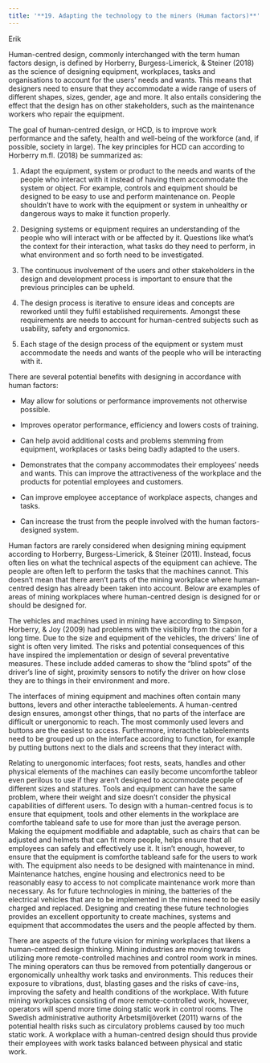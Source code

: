 ```yaml
---
title: '**19. Adapting the technology to the miners (Human factors)**'
---
```


Erik

Human-centred design, commonly interchanged with the term human factors design, is defined by Horberry, Burgess-Limerick, & Steiner (2018) as the science of designing equipment, workplaces, tasks and organisations to account for the users' needs and wants. This means that designers need to ensure that they accommodate a wide range of users of different shapes, sizes, gender, age and more. It also entails considering the effect that the design has on other stakeholders, such as the maintenance workers who repair the equipment.

The goal of human-centred design, or HCD, is to improve work performance and the safety, health and well-being of the workforce (and, if possible, society in large). The key principles for HCD can according to Horberry m.fl. (2018) be summarized as:

1.  Adapt the equipment, system or product to the needs and wants of the people who interact with it instead of having them accommodate the system or object. For example, controls and equipment should be designed to be easy to use and perform maintenance on. People shouldn't have to work with the equipment or system in unhealthy or dangerous ways to make it function properly.

2.  Designing systems or equipment requires an understanding of the people who will interact with or be affected by it. Questions like what's the context for their interaction, what tasks do they need to perform, in what environment and so forth need to be investigated.

3.  The continuous involvement of the users and other stakeholders in the design and development process is important to ensure that the previous principles can be upheld.

4.  The design process is iterative to ensure ideas and concepts are reworked until they fulfil established requirements. Amongst these requirements are needs to account for human-centred subjects such as usability, safety and ergonomics.

5.  Each stage of the design process of the equipment or system must accommodate the needs and wants of the people who will be interacting with it.

There are several potential benefits with designing in accordance with human factors:

-   May allow for solutions or performance improvements not otherwise possible.

-   Improves operator performance, efficiency and lowers costs of training.

-   Can help avoid additional costs and problems stemming from equipment, workplaces or tasks being badly adapted to the users.

-   Demonstrates that the company accommodates their employees' needs and wants. This can improve the attractiveness of the workplace and the products for potential employees and customers.

-   Can improve employee acceptance of workplace aspects, changes and tasks.

-   Can increase the trust from the people involved with the human factors-designed system.

Human factors are rarely considered when designing mining equipment according to Horberry, Burgess-Limerick, & Steiner (2011). Instead, focus often lies on what the technical aspects of the equipment can achieve. The people are often left to perform the tasks that the machines cannot. This doesn't mean that there aren't parts of the mining workplace where human-centred design has already been taken into account. Below are examples of areas of mining workplaces where human-centred design is designed for or should be designed for.

The vehicles and machines used in mining have according to Simpson, Horberry, & Joy (2009) had problems with the visibility from the cabin for a long time. Due to the size and equipment of the vehicles, the drivers' line of sight is often very limited. The risks and potential consequences of this have inspired the implementation or design of several preventative measures. These include added cameras to show the "blind spots" of the driver's line of sight, proximity sensors to notify the driver on how close they are to things in their environment and more.

The interfaces of mining equipment and machines often contain many buttons, levers and other interacthe tableelements. A human-centred design ensures, amongst other things, that no parts of the interface are difficult or unergonomic to reach. The most commonly used levers and buttons are the easiest to access. Furthermore, interacthe tableelements need to be grouped up on the interface according to function, for example by putting buttons next to the dials and screens that they interact with.

Relating to unergonomic interfaces; foot rests, seats, handles and other physical elements of the machines can easily become uncomforthe tableor even perilous to use if they aren't designed to accommodate people of different sizes and statures. Tools and equipment can have the same problem, where their weight and size doesn't consider the physical capabilities of different users. To design with a human-centred focus is to ensure that equipment, tools and other elements in the workplace are comforthe tableand safe to use for more than just the average person. Making the equipment modifiable and adaptable, such as chairs that can be adjusted and helmets that can fit more people, helps ensure that all employees can safely and effectively use it. It isn't enough, however, to ensure that the equipment is comforthe tableand safe for the users to work with. The equipment also needs to be designed with maintenance in mind. Maintenance hatches, engine housing and electronics need to be reasonably easy to access to not complicate maintenance work more than necessary. As for future technologies in mining, the batteries of the electrical vehicles that are to be implemented in the mines need to be easily charged and replaced. Designing and creating these future technologies provides an excellent opportunity to create machines, systems and equipment that accommodates the users and the people affected by them.

There are aspects of the future vision for mining workplaces that likens a human-centred design thinking. Mining industries are moving towards utilizing more remote-controlled machines and control room work in mines. The mining operators can thus be removed from potentially dangerous or ergonomically unhealthy work tasks and environments. This reduces their exposure to vibrations, dust, blasting gases and the risks of cave-ins, improving the safety and health conditions of the workplace. With future mining workplaces consisting of more remote-controlled work, however, operators will spend more time doing static work in control rooms. The Swedish administrative authority Arbetsmiljöverket (2011) warns of the potential health risks such as circulatory problems caused by too much static work. A workplace with a human-centred design should thus provide their employees with work tasks balanced between physical and static work.
